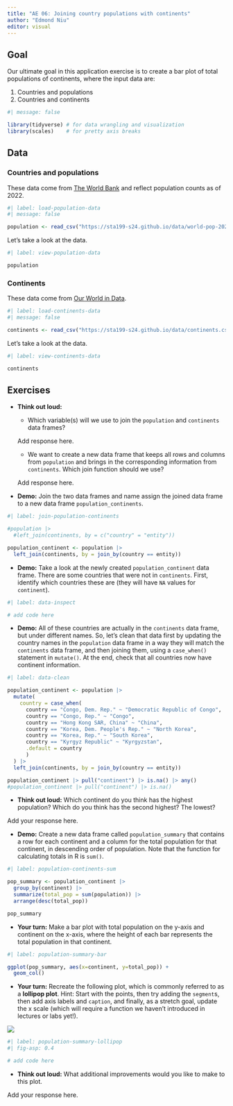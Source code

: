 ```yaml
---
title: "AE 06: Joining country populations with continents"
author: "Edmond Niu"
editor: visual
---
```


## Goal

Our ultimate goal in this application exercise is to create a bar plot of total populations of continents, where the input data are:

1.  Countries and populations
2.  Countries and continents

```r
#| message: false

library(tidyverse) # for data wrangling and visualization
library(scales)    # for pretty axis breaks
```

## Data

### Countries and populations

These data come from [The World Bank](https://data.worldbank.org/indicator/SP.POP.TOTL) and reflect population counts as of 2022.

```r
#| label: load-population-data
#| message: false

population <- read_csv("https://sta199-s24.github.io/data/world-pop-2022.csv")
```

Let's take a look at the data.

```r
#| label: view-population-data

population
```

### Continents

These data come from [Our World in Data](https://ourworldindata.org/grapher/continents-according-to-our-world-in-data).

```r
#| label: load-continents-data
#| message: false

continents <- read_csv("https://sta199-s24.github.io/data/continents.csv")
```

Let's take a look at the data.

```r
#| label: view-continents-data

continents
```

## Exercises

-   **Think out loud:**

    -   Which variable(s) will we use to join the `population` and `continents` data frames?

    Add response here.

    -   We want to create a new data frame that keeps all rows and columns from `population` and brings in the corresponding information from `continents`. Which join function should we use?

    Add response here.

-   **Demo:** Join the two data frames and name assign the joined data frame to a new data frame `population_continents`.

```r
#| label: join-population-continents

#population |>
  #left_join(continents, by = c("country" = "entity"))

population_continent <- population |>
  left_join(continents, by = join_by(country == entity))
```

-   **Demo:** Take a look at the newly created `population_continent` data frame. There are some countries that were not in `continents`. First, identify which countries these are (they will have `NA` values for `continent`).

```r
#| label: data-inspect

# add code here
```

-   **Demo:** All of these countries are actually in the `continents` data frame, but under different names. So, let's clean that data first by updating the country names in the `population` data frame in a way they will match the `continents` data frame, and then joining them, using a `case_when()` statement in `mutate()`. At the end, check that all countries now have continent information.

```r
#| label: data-clean

population_continent <- population |>
  mutate(
    country = case_when(
      country == "Congo, Dem. Rep." ~ "Democratic Republic of Congo",
      country == "Congo, Rep." ~ "Congo",
      country == "Hong Kong SAR, China" ~ "China",
      country == "Korea, Dem. People's Rep." ~ "North Korea",
      country == "Korea, Rep." ~ "South Korea",
      country == "Kyrgyz Republic" ~ "Kyrgyzstan",
      .default = country
      )
  ) |> 
  left_join(continents, by = join_by(country == entity))

population_continent |> pull("continent") |> is.na() |> any()
#population_continent |> pull("continent") |> is.na()
```

-   **Think out loud:** Which continent do you think has the highest population? Which do you think has the second highest? The lowest?

Add your response here.

-   **Demo:** Create a new data frame called `population_summary` that contains a row for each continent and a column for the total population for that continent, in descending order of population. Note that the function for calculating totals in R is `sum()`.

```r
#| label: population-continents-sum

pop_summary <- population_continent |>
  group_by(continent) |>
  summarize(total_pop = sum(population)) |>
  arrange(desc(total_pop))

pop_summary
```

-   **Your turn:** Make a bar plot with total population on the y-axis and continent on the x-axis, where the height of each bar represents the total population in that continent.

```r
#| label: population-summary-bar

ggplot(pop_summary, aes(x=continent, y=total_pop)) +
  geom_col()
```

-   **Your turn:** Recreate the following plot, which is commonly referred to as a **lollipop plot**. Hint: Start with the points, then try adding the `segment`s, then add axis labels and `caption`, and finally, as a stretch goal, update the x scale (which will require a function we haven't introduced in lectures or labs yet!).

![](https://sta199-s24.github.io/images/population-summary-lollipop.png)

```r
#| label: population-summary-lollipop
#| fig-asp: 0.4

# add code here
```

-   **Think out loud:** What additional improvements would you like to make to this plot.

Add your response here.
